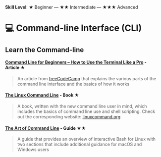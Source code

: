 **Skill Level**: ★ Beginner --- ★★ Intermediate --- ★★★ Advanced

# 💻 Command-line Interface (CLI)

## Learn the Command-line

#### [**Command Line for Beginners -- How to Use the Terminal Like a Pro**](https://www.freecodecamp.org/news/command-line-for-beginners/) **- Article ★**

> An article from [freeCodeCamp](https://www.freecodecamp.org/news) that explains the various parts of the command line interface and the basics of how it works

#### [**The Linux Command Line**](https://linuxcommand.org/tlcl.php) **- Book ★**

> A book, written with the new command line user in mind, which includes the basics of command line use and shell scripting. Check out the corresponding website: [linuxcommand.org](https://linuxcommand.org/index.php)

#### [**The Art of Command Line**](https://github.com/jlevy/the-art-of-command-line#the-art-of-command-line) **- Guide ★★**

> A guide that provides an overview of interactive Bash for Linux with two sections that include additional guidance for macOS and Windows users
